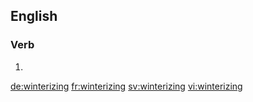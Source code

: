 ==English==

===Verb===
{{head|en|present participle}}

# {{present participle of|winterize|lang=en}}

[[de:winterizing]]
[[fr:winterizing]]
[[sv:winterizing]]
[[vi:winterizing]]